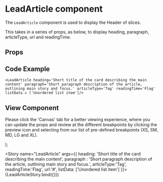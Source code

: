 
<Meta
  title="Newskit Components/Slices/LeadArticle"
  component={LeadArticle}
/>

# LeadArticle component
The `LeadArticle` component is used to display the Header of slices.

This takes in a series of props, as below, to display heading, paragraph, articleType, url and readingTime.

## Props
<Props of={LeadArticle} />

## Code Example
`<LeadArticle heading='Short title of the card describing the main content' paragraph='Short paragraph description of the article, outlining main story and focus.' articleType='Tag' readingTime='Flag' listData = ['Unordered list item']/>`

## View Component
Please click the 'Canvas' tab for a better viewing experience, where you can update the props and review at the different breakpoints by clicking the preview icon and selecting from our list of pre-defined breakpoints (XS, SM, MD, LG and XL).

  <NewsKitProvider theme={TimesWebLightTheme}>
    <LeadArticle {...{ heading,paragraph,articleType,readingTime,url,listData}} />
  </NewsKitProvider>
);

<Story name="LeadArticle" args={{ heading: 'Short title of the card describing the main content', paragraph : 'Short paragraph description of the article, outlining main story and focus.', articleType:'Tag', readingTime:'Flag', url:'#', listData: ['Unordered list item']  }}>
  {LeadArticleStory.bind({})}
</Story>